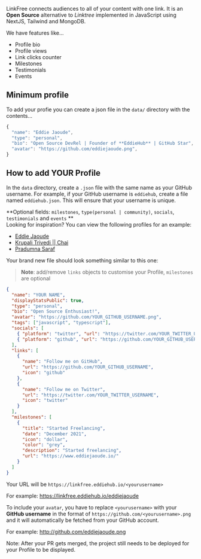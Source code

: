 
LinkFree connects audiences to all of your content with one link. It is an **Open Source** alternative to _Linktree_ implemented in JavaScript using NextJS, Tailwind and MongoDB.

We have features like...

- Profile bio
- Profile views
- Link clicks counter
- Milestones
- Testimonials
- Events

## Minimum profile

To add your profie you can create a json file in the `data/` directory with the contents...

```js
{
  "name": "Eddie Jaoude",
  "type": "personal",
  "bio": "Open Source DevRel | Founder of **EddieHub** | GitHub Star",
  "avatar": "https://github.com/eddiejaoude.png",
}
```

## How to add YOUR Profile

In the `data` directory, create a `.json` file with the same name as your GitHub username. For example, if your GitHub username is `eddiehub`, create a file named `eddiehub.json`. This will ensure that your username is unique. 

**Optional fields: `milestones`, `type(personal | community)`, `socials`, `testimonials` and `events` **\
Looking for inspiration? You can view the following profiles for an example:

- [Eddie Jaoude](https://github.com/EddieHubCommunity/LinkFree/blob/main/data/eddiejaoude.json)
- [Krupali Trivedi || Chai](https://github.com/EddieHubCommunity/LinkFree/blob/main/data/krupalitrivedi.json)
- [Pradumna Saraf](https://github.com/EddieHubCommunity/LinkFree/blob/main/data/Pradumnasaraf.json)

Your brand new file should look something similar to this one:

> **Note**: add/remove `links` objects to customise your Profile, `milestones` are optional

```json
{
  "name": "YOUR NAME",
  "displayStatsPublic": true,
  "type": "personal",
  "bio": "Open Source Enthusiast!",
  "avatar": "https://github.com/YOUR_GITHUB_USERNAME.png",
  "tags": ["javascript", "typescript"],
  "socials": [
    { "platform": "twitter", "url": "https://twitter.com/YOUR_TWITTER_USERNAME" },
    { "platform": "github", "url": "https://github.com/YOUR_GITHUB_USERNAME" }
  ],
  "links": [
    {
      "name": "Follow me on GitHub",
      "url": "https://github.com/YOUR_GITHUB_USERNAME",
      "icon": "github"
    },
    {
      "name": "Follow me on Twitter",
      "url": "https://twitter.com/YOUR_TWITTER_USERNAME",
      "icon": "twitter"
    }
  ],
  "milestones": [
    {
      "title": "Started Freelancing",
      "date": "December 2021",
      "icon": "dollar",
      "color": "grey",
      "description": "Started freelancing",
      "url": "https://www.eddiejaoude.io/"
    }
  ]
}
```

Your URL will be `https://linkfree.eddiehub.io/<yourusername>`

For example: <https://linkfree.eddiehub.io/eddiejaoude>

To include your `avatar`, you have to replace `<yourusername>` with your **GitHub username** in the format of `https://github.com/<yourusername>.png` and it will automatically be fetched from your GitHub account.

For example: <http://github.com/eddiejaoude.png>

Note: After your PR gets merged, the project still needs to be deployed for your Profile to be displayed.

